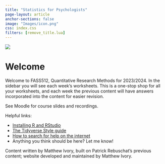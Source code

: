 ```yaml
---
title: "Statistics for Psychologists"
page-layout: article
anchor-sections: false
image: "Images/icon.png"
css: index.css
filters: [remove_title.lua]
---
```


![](Images/LUPsychology.svg){fig-alt="University Logo" fig-align="center"}

# Welcome

Welcome to FASS512, Quantitative Research Methods for 2023/2024. In the sidebar you will see each week's worksheets. This is a one-stop shop for all your worksheets, and each week the previous content will have answers incorporated into the content for easier revision.

See Moodle for course slides and recordings.

Helpful links:

- [Installing R and RStudio](https://posit.co/download/rstudio-desktop/)
- [The Tidyverse Style guide](https://style.tidyverse.org/pipes.html)
- [How to search for help on the internet](https://www.r-project.org/help.html#:~:text=Stack%20Overflow,-Stack%20Overflow%20is&text=Topics%20are%20tagged%2C%20and%20%E2%80%9Cr,%2Fquestions%2Ftagged%2Fr.)
- Anything you think should be here? Let me know!

Content written by Matthew Ivory, built on Patrick Rebuschat's previous content; website developed and maintained by Matthew Ivory.